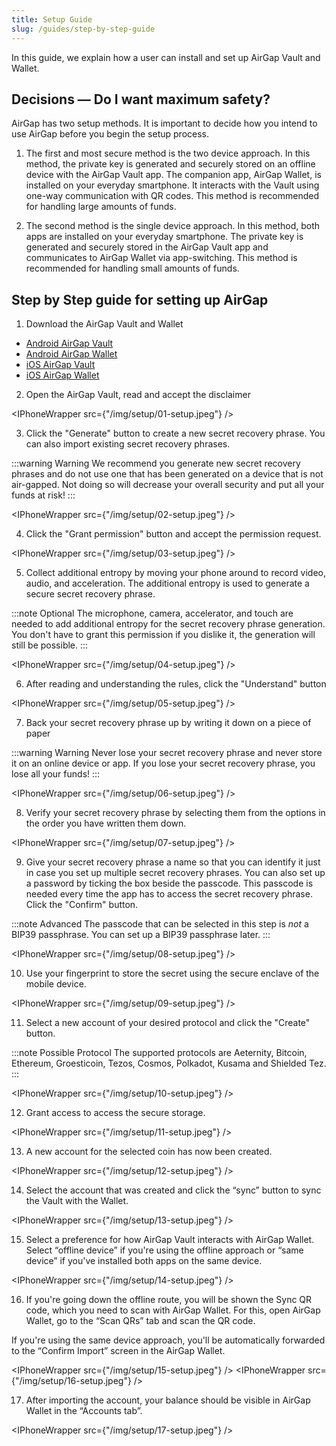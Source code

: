 ```yaml
---
title: Setup Guide
slug: /guides/step-by-step-guide
---
```



In this guide, we explain how a user can install and set up AirGap Vault and Wallet.

## Decisions — Do I want maximum safety?

AirGap has two setup methods. It is important to decide how you intend to use AirGap before you begin the setup process.

1. The first and most secure method is the two device approach. In this method, the private key is generated and securely stored on an offline device with the AirGap Vault app. The companion app, AirGap Wallet, is installed on your everyday smartphone. It interacts with the Vault using one-way communication with QR codes. This method is recommended for handling large amounts of funds.

2. The second method is the single device approach. In this method, both apps are installed on your everyday smartphone. The private key is generated and securely stored in the AirGap Vault app and communicates to AirGap Wallet via app-switching. This method is recommended for handling small amounts of funds.

## Step by Step guide for setting up AirGap

1. Download the AirGap Vault and Wallet

- [Android AirGap Vault](https://play.google.com/store/apps/details?id=it.airgap.vault)
- [Android AirGap Wallet](https://play.google.com/store/apps/details?id=it.airgap.wallet)
- [iOS AirGap Vault](https://itunes.apple.com/us/app/airgap-vault-secure-secrets/id1417126841?l=de&ls=1&mt=8)
- [iOS AirGap Wallet](https://itunes.apple.com/us/app/airgap-vault-secure-secrets/id1417126841?l=de&ls=1&mt=8)

2. Open the AirGap Vault, read and accept the disclaimer

<IPhoneWrapper src={"/img/setup/01-setup.jpeg"} />

3. Click the "Generate" button to create a new secret recovery phrase. You can also import existing secret recovery phrases.

:::warning Warning
We recommend you generate new secret recovery phrases and do not use one that has been generated on a device that is not air-gapped. Not doing so will decrease your overall security and put all your funds at risk!
:::

<IPhoneWrapper src={"/img/setup/02-setup.jpeg"} />

4. Click the "Grant permission" button and accept the permission request.

<IPhoneWrapper src={"/img/setup/03-setup.jpeg"} />

5. Collect additional entropy by moving your phone around to record video, audio, and acceleration. The additional entropy is used to generate a secure secret recovery phrase.

:::note Optional
The microphone, camera, accelerator, and touch are needed to add additional entropy for the secret recovery phrase generation. You don't have to grant this permission if you dislike it, the generation will still be possible.
:::

<IPhoneWrapper src={"/img/setup/04-setup.jpeg"} />

6. After reading and understanding the rules, click the "Understand" button

<IPhoneWrapper src={"/img/setup/05-setup.jpeg"} />

7. Back your secret recovery phrase up by writing it down on a piece of paper

:::warning Warning
Never lose your secret recovery phrase and never store it on an online device or app. If you lose your secret recovery phrase, you lose all your funds!
:::

<IPhoneWrapper src={"/img/setup/06-setup.jpeg"} />

8. Verify your secret recovery phrase by selecting them from the options in the order you have written them down.

<IPhoneWrapper src={"/img/setup/07-setup.jpeg"} />

9. Give your secret recovery phrase a name so that you can identify it just in case you set up multiple secret recovery phrases.
   You can also set up a password by ticking the box beside the passcode. This passcode is needed every time the app has to access the secret recovery phrase.
   Click the "Confirm" button.

:::note Advanced
The passcode that can be selected in this step is _not_ a BIP39 passphrase. You can set up a BIP39 passphrase later.
:::

<IPhoneWrapper src={"/img/setup/08-setup.jpeg"} />

10. Use your fingerprint to store the secret using the secure enclave of the mobile device.

<IPhoneWrapper src={"/img/setup/09-setup.jpeg"} />

11. Select a new account of your desired protocol and click the "Create" button.

:::note Possible Protocol
The supported protocols are Aeternity, Bitcoin, Ethereum, Groesticoin, Tezos, Cosmos, Polkadot, Kusama and Shielded Tez.
:::

<IPhoneWrapper src={"/img/setup/10-setup.jpeg"} />

12. Grant access to access the secure storage.

<IPhoneWrapper src={"/img/setup/11-setup.jpeg"} />

13. A new account for the selected coin has now been created.

<IPhoneWrapper src={"/img/setup/12-setup.jpeg"} />

14. Select the account that was created and click the “sync” button to sync the Vault with the Wallet.

<IPhoneWrapper src={"/img/setup/13-setup.jpeg"} />

15. Select a preference for how AirGap Vault interacts with AirGap Wallet. Select “offline device” if you're using the offline approach or “same device” if you've installed both apps on the same device.

<IPhoneWrapper src={"/img/setup/14-setup.jpeg"} />

16. If you're going down the offline route, you will be shown the Sync QR code, which you need to scan with AirGap Wallet. For this, open AirGap Wallet, go to the “Scan QRs” tab and scan the QR code.

If you're using the same device approach, you'll be automatically forwarded to the “Confirm Import” screen in the AirGap Wallet.

<IPhoneWrapper src={"/img/setup/15-setup.jpeg"} />
<IPhoneWrapper src={"/img/setup/16-setup.jpeg"} />

17. After importing the account, your balance should be visible in AirGap Wallet in the “Accounts tab”.

<IPhoneWrapper src={"/img/setup/17-setup.jpeg"} />
